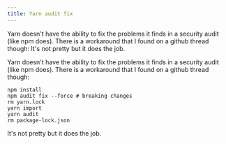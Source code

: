 ```yaml
---
title: Yarn audit fix
---
```

<p>Yarn doesn't have the ability to fix the problems it finds in a security audit (like npm does). There is a workaround that I found on a github thread though: It's not pretty but it does the job.</p>


<!--truncate-->

Yarn doesn't have the ability to fix the problems it finds in a security audit (like npm does). There is a workaround that I found on a github thread though:  

```
npm install
npm audit fix --force # breaking changes
rm yarn.lock
yarn import
yarn audit
rm package-lock.json
```

It's not pretty but it does the job.  

